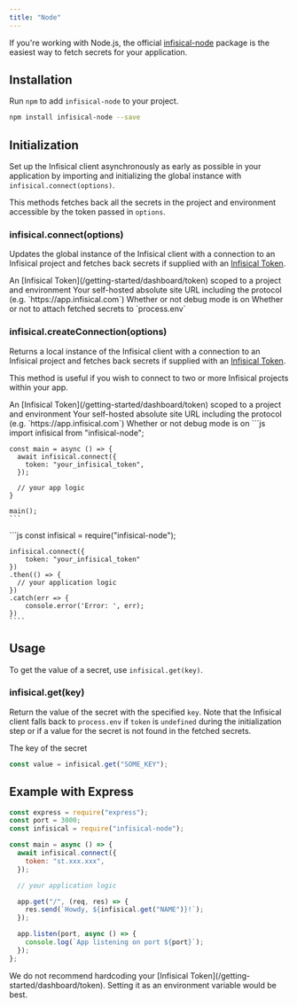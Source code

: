 ```yaml
---
title: "Node"
---
```


If you're working with Node.js, the official [infisical-node](https://github.com/Infisical/infisical-node) package is the easiest way to fetch secrets for your application.

## Installation

Run `npm` to add `infisical-node` to your project.

```bash
npm install infisical-node --save
```

## Initialization

Set up the Infisical client asynchronously as early as possible in your application by importing and initializing the global instance with `infisical.connect(options)`.

This methods fetches back all the secrets in the project and environment accessible by the token passed in `options`.

### infisical.connect(options)

Updates the global instance of the Infisical client with a connection to an Infisical project and fetches back secrets if supplied with an [Infisical Token](/getting-started/dashboard/token).

<ResponseField name="options" type="object">
  <Expandable title="properties">
    <ResponseField name="token" type="string">
      An [Infisical Token](/getting-started/dashboard/token) scoped to a project
      and environment
    </ResponseField>
    <ResponseField
      name="siteURL"
      type="string"
      default="https://app.infisical.com"
    >
      Your self-hosted absolute site URL including the protocol (e.g.
      `https://app.infisical.com`)
    </ResponseField>
    <ResponseField name="debug" type="boolean" default="false">
      Whether or not debug mode is on
    </ResponseField>
    <ResponseField name="attachToProcessEnv" type="boolean" default="false">
      Whether or not to attach fetched secrets to `process.env`
    </ResponseField>
  </Expandable>
</ResponseField>

### infisical.createConnection(options)

Returns a local instance of the Infisical client with a connection to an Infisical project and fetches back secrets if supplied with an [Infisical Token](/getting-started/dashboard/token).

This method is useful if you wish to connect to two or more Infisical projects within your app.

<ResponseField name="options" type="object">
  <Expandable title="properties">
    <ResponseField name="token" type="string">
      An [Infisical Token](/getting-started/dashboard/token) scoped to a project
      and environment
    </ResponseField>
    <ResponseField
      name="siteURL"
      type="string"
      default="https://app.infisical.com"
    >
      Your self-hosted absolute site URL including the protocol (e.g.
      `https://app.infisical.com`)
    </ResponseField>
    <ResponseField name="debug" type="boolean" default="false">
      Whether or not debug mode is on
    </ResponseField>
  </Expandable>
</ResponseField>

<Tabs>
  <Tab title="ES6">
    ```js
    import infisical from "infisical-node";

    const main = async () => {
      await infisical.connect({
        token: "your_infisical_token",
      });

      // your app logic
    }

    main();
    ```

  </Tab>
  <Tab title="ES5">
    ```js
    const infisical = require("infisical-node");
    
    infisical.connect({
        token: "your_infisical_token"
    })
    .then(() => {
      // your application logic
    })
    .catch(err => {
        console.error('Error: ', err);
    })
    ````
  </Tab>

</Tabs>

## Usage

To get the value of a secret, use `infisical.get(key)`.

### infisical.get(key)

Return the value of the secret with the specified `key`. Note that the Infisical client falls back to `process.env` if `token` is `undefined` during the
initialization step or if a value for the secret is not found in the fetched secrets.

<ResponseField name="key" type="string" required>
  The key of the secret
</ResponseField>

```js
const value = infisical.get("SOME_KEY");
```

## Example with Express

```js
const express = require("express");
const port = 3000;
const infisical = require("infisical-node");

const main = async () => {
  await infisical.connect({
    token: "st.xxx.xxx",
  });

  // your application logic

  app.get("/", (req, res) => {
    res.send(`Howdy, ${infisical.get("NAME")}!`);
  });

  app.listen(port, async () => {
    console.log(`App listening on port ${port}`);
  });
};
```

<Warning>
  We do not recommend hardcoding your [Infisical
  Token](/getting-started/dashboard/token). Setting it as an environment
  variable would be best.
</Warning>
